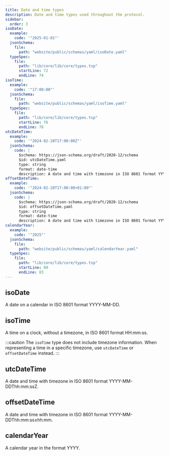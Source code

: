 ```yaml
---
title: Date and time types
description: Date and time types used throughout the protocol.
sidebar:
  order: 3
isoDate:
  example:
    code: '"2025-01-01"'
  jsonSchema:
    file:
      path: "website/public/schemas/yaml/isoDate.yaml"
  typeSpec:
    file:
      path: "lib/core/lib/core/types.tsp"
      startLine: 72
      endLine: 74
isoTime:
  example:
    code: '"17:00:00"'
  jsonSchema:
    file:
      path: "website/public/schemas/yaml/isoTime.yaml"
  typeSpec:
    file:
      path: "lib/core/lib/core/types.tsp"
      startLine: 76
      endLine: 78
utcDateTime:
  example:
    code: '"2024-02-28T17:00:00Z"'
  jsonSchema:
    code: |
      $schema: https://json-schema.org/draft/2020-12/schema
      $id: utcDateTime.yaml
      type: string
      format: date-time
      description: A date and time with timezone in ISO 8601 format YYYY-MM-DDThh:mm:ssZ
offsetDateTime:
  example:
    code: '"2024-02-28T17:00:00+01:00"'
  jsonSchema:
    code: |
      $schema: https://json-schema.org/draft/2020-12/schema
      $id: offsetDateTime.yaml
      type: string
      format: date-time
      description: A date and time with timezone in ISO 8601 format YYYY-MM-DDThh:mm:ss±hh:mm
calendarYear:
  example:
    code: '"2025"'
  jsonSchema:
    file:
      path: "website/public/schemas/yaml/calendarYear.yaml"
  typeSpec:
    file:
      path: "lib/core/lib/core/types.tsp"
      startLine: 80
      endLine: 83
---
```



## isoDate

A date on a calendar in ISO 8601 format YYYY-MM-DD.

<SchemaFormatTabs
  example={frontmatter.isoDate.example}
  jsonSchema={frontmatter.isoDate.jsonSchema}
  typeSpec={frontmatter.isoDate.typeSpec}
/>

## isoTime

A time on a clock, without a timezone, in ISO 8601 format HH:mm:ss.

:::caution
The `isoTime` type does not include timezone information. When representing a time in a specific timezone, use `utcDateTime` or `offsetDateTime` instead.
:::

<SchemaFormatTabs
  example={frontmatter.isoTime.example}
  jsonSchema={frontmatter.isoTime.jsonSchema}
  typeSpec={frontmatter.isoTime.typeSpec}
/>

## utcDateTime

A date and time with timezone in ISO 8601 format YYYY-MM-DDThh:mm:ssZ.

<SchemaFormatTabs
  example={frontmatter.utcDateTime.example}
  jsonSchema={frontmatter.utcDateTime.jsonSchema}
/>

## offsetDateTime

A date and time with timezone in ISO 8601 format YYYY-MM-DDThh:mm:ss±hh:mm.

<SchemaFormatTabs
  example={frontmatter.offsetDateTime.example}
  jsonSchema={frontmatter.offsetDateTime.jsonSchema}
/>

## calendarYear

A calendar year in the format YYYY.

<SchemaFormatTabs
  example={frontmatter.calendarYear.example}
  jsonSchema={frontmatter.calendarYear.jsonSchema}
  typeSpec={frontmatter.calendarYear.typeSpec}
/>
